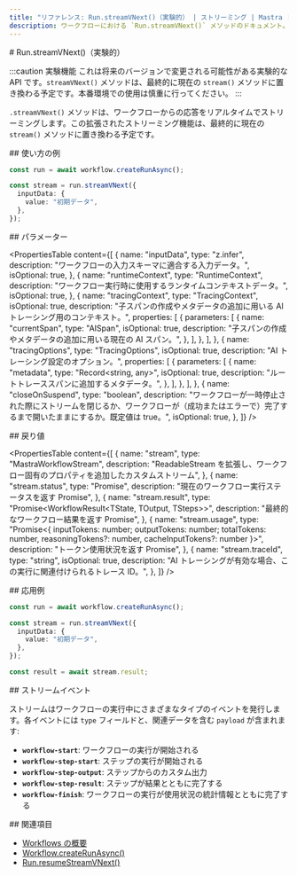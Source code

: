 ```yaml
---
title: "リファレンス: Run.streamVNext()（実験的） | ストリーミング | Mastra ドキュメント"
description: ワークフローにおける `Run.streamVNext()` メソッドのドキュメント。応答をリアルタイムにストリーミングします。
---
```


<div id="runstreamvnext-experimental">
  # Run.streamVNext()（実験的）
</div>

:::caution 実験機能
これは将来のバージョンで変更される可能性がある実験的な API です。`streamVNext()` メソッドは、最終的に現在の `stream()` メソッドに置き換わる予定です。本番環境での使用は慎重に行ってください。
:::

`.streamVNext()` メソッドは、ワークフローからの応答をリアルタイムでストリーミングします。この拡張されたストリーミング機能は、最終的に現在の `stream()` メソッドに置き換わる予定です。

<div id="usage-example">
  ## 使い方の例
</div>

```typescript showLineNumbers copy
const run = await workflow.createRunAsync();

const stream = run.streamVNext({
  inputData: {
    value: "初期データ",
  },
});
```


<div id="parameters">
  ## パラメーター
</div>

<PropertiesTable
  content={[
    {
      name: "inputData",
      type: "z.infer<TInput>",
      description: "ワークフローの入力スキーマに適合する入力データ。",
      isOptional: true,
    },
    {
      name: "runtimeContext",
      type: "RuntimeContext",
      description: "ワークフロー実行時に使用するランタイムコンテキストデータ。",
      isOptional: true,
    },
    {
      name: "tracingContext",
      type: "TracingContext",
      isOptional: true,
      description:
        "子スパンの作成やメタデータの追加に用いる AI トレーシング用のコンテキスト。",
      properties: [
        {
          parameters: [
            {
              name: "currentSpan",
              type: "AISpan",
              isOptional: true,
              description:
                "子スパンの作成やメタデータの追加に用いる現在の AI スパン。",
            },
          ],
        },
      ],
    },
    {
      name: "tracingOptions",
      type: "TracingOptions",
      isOptional: true,
      description: "AI トレーシング設定のオプション。",
      properties: [
        {
          parameters: [
            {
              name: "metadata",
              type: "Record<string, any>",
              isOptional: true,
              description: "ルートトレーススパンに追加するメタデータ。",
            },
          ],
        },
      ],
    },
    {
      name: "closeOnSuspend",
      type: "boolean",
      description:
        "ワークフローが一時停止された際にストリームを閉じるか、ワークフローが（成功またはエラーで）完了するまで開いたままにするか。既定値は true。",
      isOptional: true,
    },
  ]}
/>

<div id="returns">
  ## 戻り値
</div>

<PropertiesTable
  content={[
    {
      name: "stream",
      type: "MastraWorkflowStream<ChunkType>",
      description:
        "ReadableStream<ChunkType> を拡張し、ワークフロー固有のプロパティを追加したカスタムストリーム",
    },
    {
      name: "stream.status",
      type: "Promise<RunStatus>",
      description: "現在のワークフロー実行ステータスを返す Promise",
    },
    {
      name: "stream.result",
      type: "Promise<WorkflowResult<TState, TOutput, TSteps>>",
      description: "最終的なワークフロー結果を返す Promise",
    },
    {
      name: "stream.usage",
      type: "Promise<{ inputTokens: number; outputTokens: number; totalTokens: number, reasoningTokens?: number, cacheInputTokens?: number }>",
      description: "トークン使用状況を返す Promise",
    },
    {
      name: "stream.traceId",
      type: "string",
      isOptional: true,
      description:
        "AI トレーシングが有効な場合、この実行に関連付けられるトレース ID。",
    },
  ]}
/>

<div id="extended-usage-example">
  ## 応用例
</div>

```typescript showLineNumbers copy
const run = await workflow.createRunAsync();

const stream = run.streamVNext({
  inputData: {
    value: "初期データ",
  },
});

const result = await stream.result;
```


<div id="stream-events">
  ## ストリームイベント
</div>

ストリームはワークフローの実行中にさまざまなタイプのイベントを発行します。各イベントには `type` フィールドと、関連データを含む `payload` が含まれます:

- **`workflow-start`**: ワークフローの実行が開始される
- **`workflow-step-start`**: ステップの実行が開始される
- **`workflow-step-output`**: ステップからのカスタム出力
- **`workflow-step-result`**: ステップが結果とともに完了する
- **`workflow-finish`**: ワークフローの実行が使用状況の統計情報とともに完了する

<div id="related">
  ## 関連項目
</div>

- [Workflows の概要](/docs/workflows/overview#running-workflows)
- [Workflow.createRunAsync()](/reference/workflows/workflow-methods/create-run)
- [Run.resumeStreamVNext()](./resumeStreamVNext)